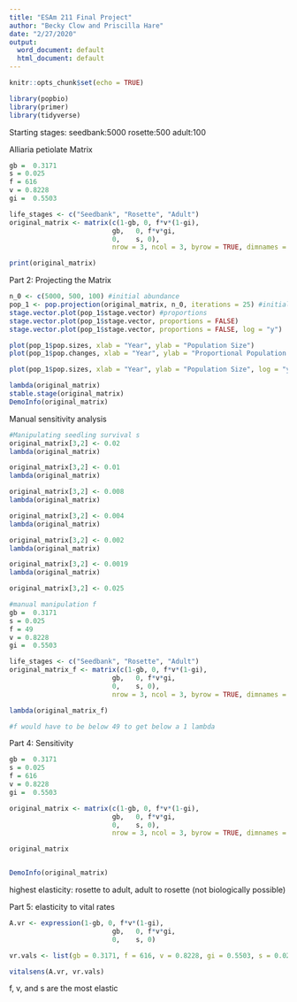 ```yaml
---
title: "ESAm 211 Final Project"
author: "Becky Clow and Priscilla Hare"
date: "2/27/2020"
output:
  word_document: default
  html_document: default
---
```


```r
knitr::opts_chunk$set(echo = TRUE)
```

```r
library(popbio)
library(primer)
library(tidyverse)
```

Starting stages:
seedbank:5000
rosette:500
adult:100

Alliaria petiolate Matrix
```r

gb =  0.3171
s = 0.025
f = 616
v = 0.8228
gi =  0.5503

life_stages <- c("Seedbank", "Rosette", "Adult")
original_matrix <- matrix(c(1-gb, 0, f*v*(1-gi),
                          gb,   0, f*v*gi,
                          0,    s, 0),
                          nrow = 3, ncol = 3, byrow = TRUE, dimnames = list(life_stages,life_stages))

print(original_matrix)

```

Part 2: Projecting the Matrix
```r

n_0 <- c(5000, 500, 100) #initial abundance
pop_1 <- pop.projection(original_matrix, n_0, iterations = 25) #initial population
stage.vector.plot(pop_1$stage.vector) #proportions
stage.vector.plot(pop_1$stage.vector, proportions = FALSE)
stage.vector.plot(pop_1$stage.vector, proportions = FALSE, log = "y")

```

```r
plot(pop_1$pop.sizes, xlab = "Year", ylab = "Population Size")
plot(pop_1$pop.changes, xlab = "Year", ylab = "Proportional Population Change")

```

```r
plot(pop_1$pop.sizes, xlab = "Year", ylab = "Population Size", log = "y")

```


```r
lambda(original_matrix)
stable.stage(original_matrix)
DemoInfo(original_matrix)
```


Manual sensitivity analysis

```r
#Manipulating seedling survival s
original_matrix[3,2] <- 0.02
lambda(original_matrix)

original_matrix[3,2] <- 0.01
lambda(original_matrix)

original_matrix[3,2] <- 0.008
lambda(original_matrix)

original_matrix[3,2] <- 0.004
lambda(original_matrix)

original_matrix[3,2] <- 0.002
lambda(original_matrix)

original_matrix[3,2] <- 0.0019
lambda(original_matrix)

```

```r
original_matrix[3,2] <- 0.025

#manual manipulation f
gb =  0.3171
s = 0.025
f = 49
v = 0.8228
gi =  0.5503

life_stages <- c("Seedbank", "Rosette", "Adult")
original_matrix_f <- matrix(c(1-gb, 0, f*v*(1-gi),
                          gb,   0, f*v*gi,
                          0,    s, 0),
                          nrow = 3, ncol = 3, byrow = TRUE, dimnames = list(life_stages,life_stages))

lambda(original_matrix_f)

#f would have to be below 49 to get below a 1 lambda

```


Part 4: Sensitivity
```r
gb =  0.3171
s = 0.025
f = 616
v = 0.8228
gi =  0.5503

original_matrix <- matrix(c(1-gb, 0, f*v*(1-gi),
                          gb,   0, f*v*gi,
                          0,    s, 0),
                          nrow = 3, ncol = 3, byrow = TRUE, dimnames = list(life_stages,life_stages))

original_matrix


DemoInfo(original_matrix)
```
highest elasticity: rosette to adult, adult to rosette (not biologically possible)

Part 5: elasticity to vital rates
```r
A.vr <- expression(1-gb, 0, f*v*(1-gi),
                          gb,   0, f*v*gi,
                          0,    s, 0)

vr.vals <- list(gb = 0.3171, f = 616, v = 0.8228, gi = 0.5503, s = 0.025)

vitalsens(A.vr, vr.vals)
```

f, v, and s are the most elastic